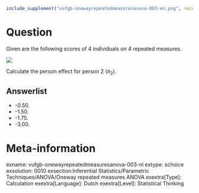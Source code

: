 ```r
include_supplement("vufgb-onewayrepeatedmeasuresanova-003-en.png", recursive = TRUE)
```

Question
========
Given are the following scores of 4 individuals on 4 repeated measures. 

![](vufgb-onewayrepeatedmeasuresanova-003-en.png)

Calculate the person effect for person 2 ($π_2$).

Answerlist
----------
* -0.50.
* -1.50.
* -1.75.
* -3.00.

Meta-information
================
exname: vufgb-onewayrepeatedmeasuresanova-003-nl
extype: schoice
exsolution: 0010
exsection:Inferential Statistics/Parametric Techniques/ANOVA/Oneway repeated measures ANOVA
exextra[Type]: Calculation
exextra[Language]: Dutch
exextra[Level]: Statistical Thinking

